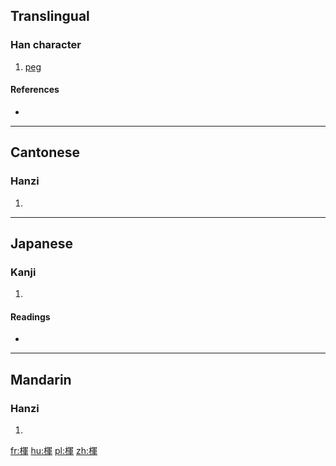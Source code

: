 ==Translingual==

===Han character===
{{Han char|rn=75|rad=木|as=09|sn=13|four=47950|canj=DBJJ}}

# [[peg]]

====References====
* {{Han ref|kx=0538.380|dkj=15118|dj=0926.140|hdz=21256.040|uh=694E|ud=26958|bh=DDCC|bd=56780}}

----

==Cantonese==

===Hanzi===
{{yue-hanzi|jyut=|y=fai1}}

# {{defn|lang=yue|sort=木09}}

----

==Japanese==

===Kanji===
{{ja-kanji|grade=|rs=木09}}

# {{defn|lang=ja|sort=木09}}

====Readings====
* {{ja-readings|on=[[こん]] (kon), [[ごん]] (gon), [[き]] (ki), [[くん]] (kun)|kun=[[から]] (kara), [[すき]] (suki)}}

----

==Mandarin==

===Hanzi===
{{cmn-hanzi|pin=[[hún]] ([[hun2]])|wg=hun<sup>2</sup>}}

# {{defn|lang=cmn|sort=木09}}

[[fr:楎]]
[[hu:楎]]
[[pl:楎]]
[[zh:楎]]